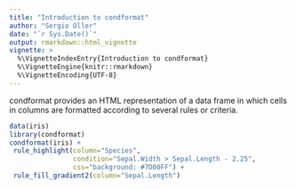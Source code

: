 ```yaml
---
title: "Introduction to condformat"
author: "Sergio Oller"
date: "`r Sys.Date()`"
output: rmarkdown::html_vignette
vignette: >
  %\VignetteIndexEntry{Introduction to condformat}
  %\VignetteEngine{knitr::rmarkdown}
  %\VignetteEncoding{UTF-8}
---
```


condformat provides an HTML representation of a data frame in which
cells in columns are formatted according to several rules or criteria.


```r
data(iris)
library(condformat)
condformat(iris) +
 rule_highlight(column="Species",
                condition="Sepal.Width > Sepal.Length - 2.25",
                css="background: #7D00FF") +
 rule_fill_gradient2(column="Sepal.Length")
```

